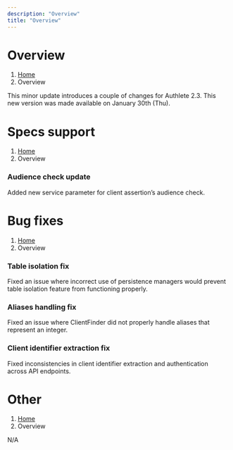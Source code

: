 ```yaml
---
description: "Overview"
title: "Overview"
---
```




# Overview
1. [Home](https://www.authlete.com/)
3. Overview

This minor update introduces a couple of changes for Authlete 2.3.
This new version was made available on January 30th (Thu).

# Specs support
1. [Home](https://www.authlete.com/)
3. Overview

### Audience check update

Added new service parameter for client assertion’s audience check.

# Bug fixes
1. [Home](https://www.authlete.com/)
3. Overview

### Table isolation fix

Fixed an issue where incorrect use of persistence managers would prevent table isolation feature from functioning properly.

### Aliases handling fix

Fixed an issue where ClientFinder did not properly handle aliases that represent an integer.

### Client identifier extraction fix

Fixed inconsistencies in client identifier extraction and authentication across API endpoints.

# Other
1. [Home](https://www.authlete.com/)
3. Overview

N/A
